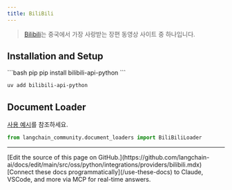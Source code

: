 ```yaml
---
title: BiliBili
---
```


>[Bilibili](https://www.bilibili.tv/)는 중국에서 가장 사랑받는 장편 동영상 사이트 중 하나입니다.

## Installation and Setup

<CodeGroup>
```bash pip
pip install bilibili-api-python
```

```bash uv
uv add bilibili-api-python
```
</CodeGroup>

## Document Loader

[사용 예시](/oss/python/integrations/document_loaders/bilibili)를 참조하세요.

```python
from langchain_community.document_loaders import BiliBiliLoader
```

---

<Callout icon="pen-to-square" iconType="regular">
    [Edit the source of this page on GitHub.](https://github.com/langchain-ai/docs/edit/main/src/oss/python/integrations/providers/bilibili.mdx)
</Callout>
<Tip icon="terminal" iconType="regular">
    [Connect these docs programmatically](/use-these-docs) to Claude, VSCode, and more via MCP for    real-time answers.
</Tip>

